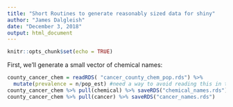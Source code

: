 ```yaml
---
title: "Short Routines to generate reasonably sized data for shiny"
author: "James Dalgleish"
date: "December 3, 2018"
output: html_document
---
```


```r
knitr::opts_chunk$set(echo = TRUE)
```
First, we'll generate a small vector of chemical names:
```r
county_cancer_chem = readRDS( "cancer_county_chem_pop.rds") %>% 
  mutate(prevalence = n/pop_est) #need a way to avoid reading this in twice.
county_cancer_chem %>% pull(chemical) %>% saveRDS("chemical_names.rds")
county_cancer_chem %>% pull(cancer) %>% saveRDS("cancer_names.rds")
```

